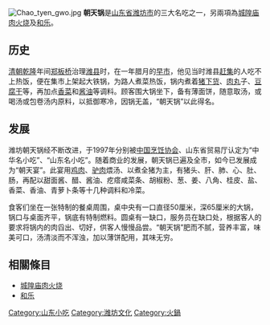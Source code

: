 [[File:Chao_tyen_gwo.jpg|thumb]]
'''朝天锅'''是[[山东省|山东省]][[潍坊市|潍坊市]]的三大名吃之一，另兩項為[[火烧#城隍庙肉火烧|城隍庙肉火烧]]及[[和乐_(小吃)|和乐]]。

==历史==
[[清朝|清朝]][[乾隆|乾隆]]年间[[郑板桥|郑板桥]]治理[[潍县|潍县]]时，在一年腊月的[[早市|早市]]，他见当时潍县[[赶集|赶集]]的人吃不上热饭，便在集市上架起大铁锅，为路人煮菜热饭，锅内煮着[[猪|猪]][[下货|下货]]、[[肉丸|肉丸]]子、[[豆腐干|豆腐干]]等，再加点[[香菜|香菜]]和[[酱油|酱油]]等调料。顾客围大锅坐下，备有薄面饼，随意取汤，或喝汤或包卷汤内原料，以抵御寒冷，因锅无盖，“朝天锅”以此得名。

==发展==
潍坊朝天锅经不断改进，于1997年分别被[[中国烹饪协会|中国烹饪协会]]、山东省贸易厅认定为“中华名小吃”、“山东名小吃”。随着商业的发展，朝天锅已遍及全市，如今已发展成为“朝天宴”。此宴用[[鸡肉|鸡肉]]、[[驴肉|驴肉]]煨汤、以煮全猪为主，有猪头、肝、肺、心、肚、肠，再配以甜面酱、醋、酱油、疙瘩咸菜条、胡椒粉、葱、姜、八角、桂皮、盐、香菜、香油、青萝卜条等十几种调料和冷菜。

食客们坐在一张特制的餐桌周围，桌中央有一口直径50厘米，深65厘米的大锅，锅口与桌面齐平，锅底有特制燃料。圆桌有一缺口，服务员在缺口处，根据客人的要求将锅内的肉舀出、切好，供客人慢慢品尝。“朝天锅”肥而不腻，营养丰富，味美可口，汤清淡而不浑浊，加以薄饼配用，其味无穷。

==相關條目==
*[[火烧#城隍庙肉火烧|城隍庙肉火烧]]
*[[和乐_(小吃)|和乐]]

{{Weifang-stub}}
[[Category:山东小吃|Category:山东小吃]]
[[Category:潍坊文化|Category:潍坊文化]]
[[Category:火鍋|Category:火鍋]]